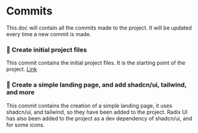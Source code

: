 # Commits

This doc will contain all the commits made to the project. It will be updated every time a new commit is made.

### 🎉 Create initial project files
This commit contains the initial project files. It is the starting point of the project.
[Link](https://github.com/theomiddleton/portfolio-project/commit/c915347fbbf0e3e7e10a26a0903a5b9ce899c053)

### 🚧 Create a simple landing page, and add shadcn/ui, tailwind, and more
This commit contains the creation of a simple landing page, it uses shadcn/ui, and tailwind, so they have been added to the project. Radix UI has also been added to the project as a dev dependency of shadcn/ui, and for some icons.


